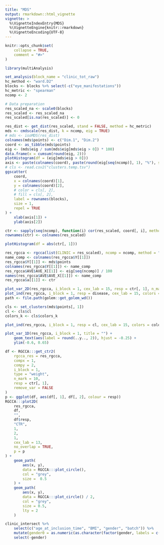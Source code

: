 ```yaml
---
title: "MDS"
output: rmarkdown::html_vignette
vignette: >
  %\VignetteIndexEntry{MDS}
  %\VignetteEngine{knitr::rmarkdown}
  %\VignetteEncoding{UTF-8}
---
```


```r
knitr::opts_chunk$set(
    collapse = TRUE,
    comment = "#>"
)
```

```r
library(multiAnalysis)
```
```r
set_analysis(block_name = "clinic_tot_raw")
hc_method <- "ward.D2"
blocks <- blocks %>% select(-c("eye_manifestations"))
hc_metric <- "spearman"
ncomp <- 2

# Data preparation
res_scaled_na <- scale0(blocks)
res_scaled <- res_scaled_na
res_scaled[is.na(res_scaled)] <- 0

res_dist <- get_dist(res_scaled, stand = FALSE, method = hc_metric)
mds <- cmdscale(res_dist, k = ncomp, eig = TRUE)
# mds <- isoMDS(res_dist)
colnames(mds$points) <- c("Dim.1", "Dim.2")
coord <- as_tibble(mds$points)
eig <- (mds$eig / sum(mds$eig[mds$eig > 0]) * 100)
data.frame(x = cumsum(round(eig, 2)))
plotHistogram(df = (eig[mds$eig > 0]))
axis <- paste(colnames(coord), paste(round(eig[seq(ncomp)], 1), "%"), sep = " - ")
# cls <- read.csv2("clusters.temp.tsv")
ggscatter(
    coord,
    x = colnames(coord)[1],
    y = colnames(coord)[2],
    # color = cls[, 2],
    # fill = cls[, 2],
    label = rownames(blocks),
    size = 1,
    repel = TRUE
) +
    xlab(axis[1]) +
    ylab(axis[2])

ctr <- sapply(seq(ncomp), function(i) cor(res_scaled, coord[, i], method = "spearman"))
rownames(ctr) <- colnames(res_scaled)

plotHistogram(df = abs(ctr[, 1]))

res_rgcca <- rgcca(list(CLINIC = res_scaled), ncomp = ncomp, method = "pca", scale = FALSE)
name_comp <- colnames(res_rgcca$Y[[1]])
res_rgcca$Y[[1]] <- mds$points
colnames(res_rgcca$Y[[1]]) <- name_comp
res_rgcca$AVE$AVE_X[[1]] <- eig[seq(ncomp)] / 100
names(res_rgcca$AVE$AVE_X[[1]]) <- name_comp
res_rgcca$a[[1]] <- ctr

plot_var_2D(res_rgcca, i_block = 1, cex_lab = 15, resp = ctr[, 1], n_mark = 50, remove_var = FALSE)
plot_ind(res_rgcca, i_block = 1, resp = disease, cex_lab = 15, colors = get_colors()[seq(2) + 9])
path <- file.path(golem::get_golem_wd())

cls <- set_clusters(mds$points[, 1])
cl <- cls$cl
colors_k <- cls$colors_k

plot_ind(res_rgcca, i_block = 1, resp = cl, cex_lab = 15, colors = colors_k)

plot_var_1D(res_rgcca, i_block = 1, title = "") +
    geom_text(aes(label = round(..y.., 2)), hjust = -0.25) +
    ylim(-0.6, 0.65)

df <- RGCCA:::get_ctr2(
    rgcca_res = res_rgcca,
    compx = 1,
    compy = 2,
    i_block = 1,
    type = "weight",
    n_mark = 10,
    resp = ctr[, 1],
    remove_var = FALSE
)
p <- ggplot(df, aes(df[, 1], df[, 2], colour = resp))
RGCCA:::plot2D(
    res_rgcca,
    df,
    "",
    df$resp,
    "CTR",
    1,
    2,
    1,
    cex_lab = 13,
    no_overlap = TRUE,
    p = p
) +
    geom_path(
        aes(x, y),
        data = RGCCA:::plot_circle(),
        col = "grey",
        size =  0.5
    ) +
    geom_path(
        aes(x, y),
        data = RGCCA:::plot_circle() / 2,
        col = "grey",
        size = 0.5,
        lty = 2
    )

clinic_intersect %>%
    select(c("age_at_inclusion_time", "BMI", "gender", "batch")) %>%
    mutate(gender0 = as.numeric(as.character(factor(gender, labels = c(1, 0))))) %>%
    select(-gender)
```
